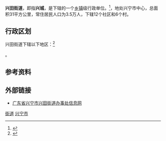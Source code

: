 {{中国乡级行政区|44/14/81/001/000}}

'''兴田街道'''，即指'''兴城'''，是{{PRC admin/fullname|44/14/81/003/000|3}}下辖的一个[[乡镇|乡镇]]级行政单位。<ref>{{PRC admin/ref sgc|{{PRC admin/parent|44/14/81/001/000}}}}</ref>，地处兴宁市中心，总面积31平方公里，常住居民人口为3.5万人，下辖12个社区和6个村。

== 行政区划 ==
兴田街道下辖以下地区：<ref>{{PRC admin/ref sgc|44/14/81/001/000}}</ref>

{{PRC admin/children|44/14/81/001/000}}。

== 参考资料 ==
{{reflist}}
{{行政区划小作品}}
{{PRC admin/navcat|44/14/81/001/000}}

==外部链接==
*[https://web.archive.org/web/20071207175234/http://www.xncz.gov.cn/ 广东省兴宁市兴田街道办事处信息网]

{{GD-stub}}
{{兴宁市行政区划}}

[[Category:兴宁市行政区划|街道]]
[[Category:梅州街道_(行政区划)|兴宁市]]